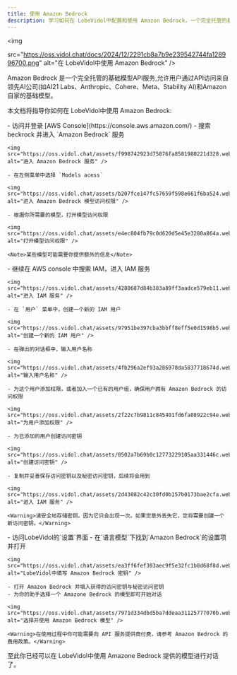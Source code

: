 ```yaml
---
title: 使用 Amazon Bedrock
description: 学习如何在 LobeVidol中配置和使用 Amazon Bedrock，一个完全托管的基础模型API服务，以便开始对话。
---
```


<img
 
  src="https://oss.vidol.chat/docs/2024/12/2291cb8a7b9e239542744fa128996700.png"
  alt="在 LobeVidol中使用 Amazon Bedrock"
/>

Amazon Bedrock 是一个完全托管的基础模型API服务,允许用户通过API访问来自领先AI公司(如AI21 Labs、Anthropic、Cohere、Meta、Stability AI)和Amazon自家的基础模型。

本文档将指导你如何在 LobeVidol中使用 Amazon Bedrock:

<Steps>
  <Step title="在 AWS 中打开 Amazon Bedrock 模型的访问权限">
    - 访问并登录 [AWS Console](https://console.aws.amazon.com/)
    - 搜索 beckrock 并进入 `Amazon Bedrock` 服务

    <img src="https://oss.vidol.chat/assets/f998742923d75876fa8581980221d328.webp" alt="进入 Amazon Bedrock 服务" />

    - 在左侧菜单中选择 `Models acess`

    <img src="https://oss.vidol.chat/assets/b207fce147fc57659f598e661f6ba524.webp" alt="进入 Amazon Bedrock 模型访问权限" />

    - 根据你所需要的模型，打开模型访问权限

    <img src="https://oss.vidol.chat/assets/e4ec804fb79c0d620d5e45e3280a864a.webp" alt="打开模型访问权限" />

    <Note>某些模型可能需要你提供额外的信息</Note>
  </Step>

  <Step title="获取 API 访问密钥">
    - 继续在 AWS console 中搜索 IAM，进入 IAM 服务

    <img src="https://oss.vidol.chat/assets/4280687d84b383a89ff3aadce579eb11.webp" alt="进入 IAM 服务" />

    - 在 `用户` 菜单中，创建一个新的 IAM 用户

    <img src="https://oss.vidol.chat/assets/97951be397cba3bbff8eff5e0d1598b5.webp" alt="创建一个新的 IAM 用户" />

    - 在弹出的对话框中，输入用户名称

    <img src="https://oss.vidol.chat/assets/4fb296a2ef93a286978da5837718674d.webp" alt="输入用户名称" />

    - 为这个用户添加权限，或者加入一个已有的用户组，确保用户拥有 Amazon Bedrock 的访问权限

    <img src="https://oss.vidol.chat/assets/2f22c7b9811c845401fd6fa08922c94e.webp" alt="为用户添加权限" />

    - 为已添加的用户创建访问密钥

    <img src="https://oss.vidol.chat/assets/0502a7b69b0c12773229105aa331446c.webp" alt="创建访问密钥" />

    - 复制并妥善保存访问密钥以及秘密访问密钥，后续将会用到

    <img src="https://oss.vidol.chat/assets/2d43082c42c30fd0b157b0173bae2cfa.webp" alt="进入 IAM 服务" />

    <Warning>请安全地存储密钥，因为它只会出现一次。如果您意外丢失它，您将需要创建一个新访问密钥。</Warning>
  </Step>

  <Step title="在 LobeVidol中配置 Amazon Bedrock">
    - 访问LobeVidol的`设置`界面
    - 在`语言模型`下找到`Amazon Bedrock`的设置项并打开

    <img src="https://oss.vidol.chat/assets/ea3ff6fef303aec9f5e32fc1b8d68f8d.webp" alt="LobeVidol中填写 Amazon Bedrock 密钥" />

    - 打开 Amazon Bedrock 并填入获得的访问密钥与秘密访问密钥
    - 为你的助手选择一个 Amazone Bedrock 的模型即可开始对话

    <img src="https://oss.vidol.chat/assets/7971d334dbd5ba7ddeaa31125777070b.webp" alt="选择并使用 Amazon Bedrock 模型" />

    <Warning>在使用过程中你可能需要向 API 服务提供商付费，请参考 Amazon Bedrock 的费用政策。</Warning>
  </Step>
</Steps>

至此你已经可以在 LobeVidol中使用 Amazone Bedrock 提供的模型进行对话了。
